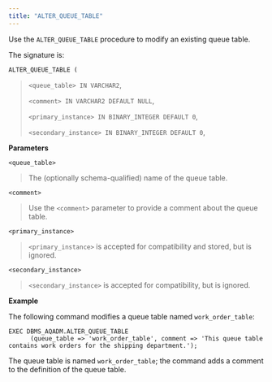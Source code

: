 ```yaml
---
title: "ALTER_QUEUE_TABLE"
---
```


Use the `ALTER_QUEUE_TABLE` procedure to modify an existing queue table.

The signature is:

`ALTER_QUEUE_TABLE (`

> `<queue_table> IN VARCHAR2`,
>
> `<comment> IN VARCHAR2 DEFAULT NULL`,
>
> `<primary_instance> IN BINARY_INTEGER DEFAULT 0`,
>
> `<secondary_instance> IN BINARY_INTEGER DEFAULT 0`,

**Parameters**

`<queue_table>`

> The (optionally schema-qualified) name of the queue table.

`<comment>`

> Use the `<comment>` parameter to provide a comment about the queue table.

`<primary_instance>`

> `<primary_instance>` is accepted for compatibility and stored, but is ignored.

`<secondary_instance>`

> `<secondary_instance>` is accepted for compatibility, but is ignored.

**Example**

The following command modifies a queue table named `work_order_table`:

```text
EXEC DBMS_AQADM.ALTER_QUEUE_TABLE
      (queue_table => 'work_order_table', comment => 'This queue table
contains work orders for the shipping department.');
```

The queue table is named `work_order_table`; the command adds a comment to the definition of the queue table.
